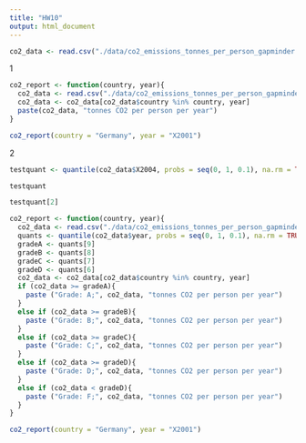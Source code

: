 ```yaml
---
title: "HW10"
output: html_document
---
```


```r
co2_data <- read.csv("./data/co2_emissions_tonnes_per_person_gapminder.csv")
```

1

```r
co2_report <- function(country, year){
  co2_data <- read.csv("./data/co2_emissions_tonnes_per_person_gapminder.csv")
  co2_data <- co2_data[co2_data$country %in% country, year]
  paste(co2_data, "tonnes CO2 per person per year")
}
```

```r
co2_report(country = "Germany", year = "X2001")
```

2

```r
testquant <- quantile(co2_data$X2004, probs = seq(0, 1, 0.1), na.rm = TRUE)
```

```r
testquant
```

```r
testquant[2]
```


```r
co2_report <- function(country, year){
  co2_data <- read.csv("./data/co2_emissions_tonnes_per_person_gapminder.csv")
  quants <- quantile(co2_data$year, probs = seq(0, 1, 0.1), na.rm = TRUE)
  gradeA <- quants[9]
  gradeB <- quants[8]
  gradeC <- quants[7]
  gradeD <- quants[6]
  co2_data <- co2_data[co2_data$country %in% country, year]
  if (co2_data >= gradeA){
    paste ("Grade: A;", co2_data, "tonnes CO2 per person per year")
  }
  else if (co2_data >= gradeB){
    paste ("Grade: B;", co2_data, "tonnes CO2 per person per year")
  }
  else if (co2_data >= gradeC){
    paste ("Grade: C;", co2_data, "tonnes CO2 per person per year")
  }
  else if (co2_data >= gradeD){
    paste ("Grade: D;", co2_data, "tonnes CO2 per person per year")
  }
  else if (co2_data < gradeD){
    paste ("Grade: F;", co2_data, "tonnes CO2 per person per year")
  }
}
```

```r
co2_report(country = "Germany", year = "X2001")
```

